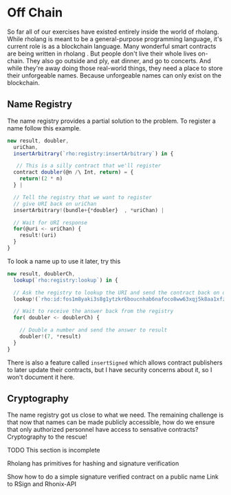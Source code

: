 # Off Chain

So far all of our exercises have existed entirely inside the world of rholang. While rholang is meant to be a general-purpose programming language, it's current role is as a blockchain language. Many wonderful smart contracts are being written in rholang . But people don't live their whole lives on-chain. They also go outside and ply, eat dinner, and go to concerts. And while they're away doing those real-world things, they need a place to store their unforgeable names. Because unforgeable names can only exist on the blockchain.

## Name Registry

The name registry provides a partial solution to the problem. To register a name follow this example.

```javascript
new result, doubler,
  uriChan,
  insertArbitrary(`rho:registry:insertArbitrary`) in {

   // This is a silly contract that we'll register
  contract doubler(@n /\ Int, return) = {
    return!(2 * n)
  } |

  // Tell the registry that we want to register
  // give URI back on uriChan
  insertArbitrary!(bundle+{*doubler}  , *uriChan) |

  // Wait for URI response
  for(@uri <- uriChan) {
    result!(uri)
  }
}
```

To look a name up to use it later, try this

```javascript
new result, doublerCh,
  lookup(`rho:registry:lookup`) in {

  // Ask the registry to lookup the URI and send the contract back on doublerCh
  lookup!(`rho:id:fos1m8yaki3s8g1ytzkr6boucnhab6nafoco8ww63xqj5k8aa1xfza`, *doublerCh) |

  // Wait to receive the answer back from the registry
  for( doubler <- doublerCh) {

    // Double a number and send the answer to result
    doubler!(7, *result)
  }
}
```

There is also a feature called `insertSigned` which allows contract publishers to later update their contracts, but I have security concerns about it, so I won't document it here.

## Cryptography

The name registry got us close to what we need. The remaining challenge is that now that names can be made publicly accessible, how do we ensure that only authorized personnel have access to sensative contracts? Cryptography to the rescue!

TODO This section is incomplete

Rholang has primitives for hashing and signature verification

Show how to do a simple signature verified contract on a public name
Link to RSign and Rhonix-API
